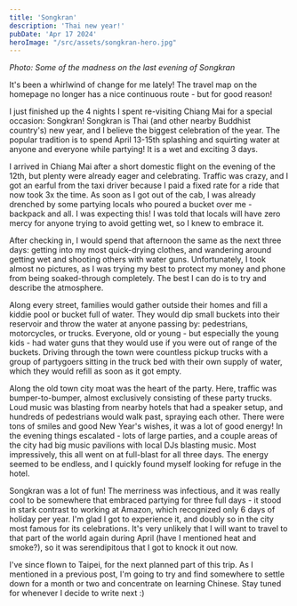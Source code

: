 ```yaml
---
title: 'Songkran'
description: 'Thai new year!'
pubDate: 'Apr 17 2024'
heroImage: "/src/assets/songkran-hero.jpg"
---
```

  
*Photo: Some of the madness on the last evening of Songkran*

It's been a whirlwind of change for me lately! The travel map on the homepage no longer has a nice continuous route - but for good reason!

I just finished up the 4 nights I spent re-visiting Chiang Mai for a special occasion: Songkran! Songkran is Thai (and other nearby Buddhist country's) new year, and I believe the biggest celebration of the year. The popular tradition is to spend April 13-15th splashing and squirting water at anyone and everyone while partying! It is a wet and exciting 3 days. 

I arrived in Chiang Mai after a short domestic flight on the evening of the 12th, but plenty were already eager and celebrating. Traffic was crazy, and I got an earful from the taxi driver because I paid a fixed rate for a ride that now took 3x the time. As soon as I got out of the cab, I was already drenched by some partying locals who poured a bucket over me - backpack and all. I was expecting this! I was told that locals will have zero mercy for anyone trying to avoid getting wet, so I knew to embrace it. 

After checking in, I would spend that afternoon the same as the next three days: getting into my most quick-drying clothes, and wandering around getting wet and shooting others with water guns. Unfortunately, I took almost no pictures, as I was trying my best to protect my money and phone from being soaked-through completely. The best I can do is to try and describe the atmosphere.

Along every street, families would gather outside their homes and fill a kiddie pool or bucket full of water. They would dip small buckets into their reservoir and throw the water at anyone passing by: pedestrians, motorcycles, or trucks. Everyone, old or young - but especially the young kids - had water guns that they would use if you were out of range of the buckets. Driving through the town were countless pickup trucks with a group of partygoers sitting in the truck bed with their own supply of water, which they would refill as soon as it got empty. 

Along the old town city moat was the heart of the party. Here, traffic was bumper-to-bumper, almost exclusively consisting of these party trucks. Loud music was blasting from nearby hotels that had a speaker setup, and hundreds of pedestrians would walk past, spraying each other. There were tons of smiles and good New Year's wishes, it was a lot of good energy! In the evening things escalated - lots of large parties, and a couple areas of the city had big music pavilions with local DJs blasting music. Most impressively, this all went on at full-blast for all three days. The energy seemed to be endless, and I quickly found myself looking for refuge in the hotel. 

Songkran was a lot of fun! The merriness was infectious, and it was really cool to be somewhere that embraced partying for three full days - it stood in stark contrast to working at Amazon, which recognized only 6 days of holiday per year. I'm glad I got to experience it, and doubly so in the city most famous for its celebrations. It's very unlikely that I will want to travel to that part of the world again during April (have I mentioned heat and smoke?), so it was serendipitous that I got to knock it out now.

I've since flown to Taipei, for the next planned part of this trip. As I mentioned in a previous post, I'm going to try and find somewhere to settle down for a month or two and concentrate on learning Chinese. Stay tuned for whenever I decide to write next :)
